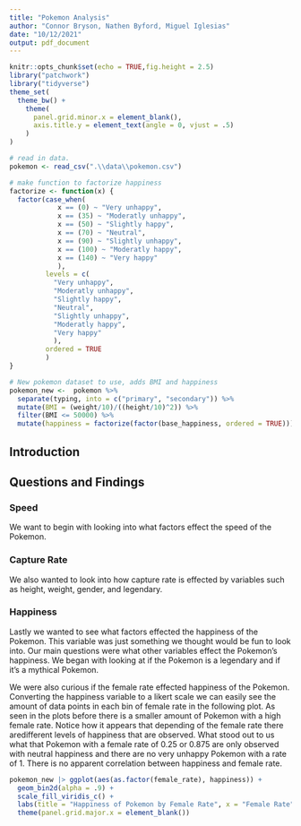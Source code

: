 ```yaml
---
title: "Pokemon Analysis"
author: "Connor Bryson, Nathen Byford, Miguel Iglesias"
date: "10/12/2021"
output: pdf_document
---
```


```r
knitr::opts_chunk$set(echo = TRUE,fig.height = 2.5)
library("patchwork")
library("tidyverse")
theme_set(
  theme_bw() +
    theme(
      panel.grid.minor.x = element_blank(), 
      axis.title.y = element_text(angle = 0, vjust = .5)
    )
)
```


```r
# read in data.
pokemon <- read_csv(".\\data\\pokemon.csv")

# make function to factorize happiness
factorize <- function(x) {
  factor(case_when(
            x == (0) ~ "Very unhappy",
            x == (35) ~ "Moderatly unhappy",
            x == (50) ~ "Slightly happy",
            x == (70) ~ "Neutral",
            x == (90) ~ "Slightly unhappy",
            x == (100) ~ "Moderatly happy",
            x == (140) ~ "Very happy"
            ), 
         levels = c(
           "Very unhappy", 
           "Moderatly unhappy", 
           "Slightly happy",
           "Neutral",
           "Slightly unhappy",
           "Moderatly happy",
           "Very happy"
           ), 
         ordered = TRUE
         )
}

# New pokemon dataset to use, adds BMI and happiness
pokemon_new <-  pokemon %>%
  separate(typing, into = c("primary", "secondary")) %>%
  mutate(BMI = (weight/10)/((height/10)^2)) %>%
  filter(BMI <= 50000) %>%
  mutate(happiness = factorize(factor(base_happiness, ordered = TRUE)))

```

## Introduction




## Questions and Findings

### Speed

We want to begin with looking into what factors effect the speed of the Pokemon. 


### Capture Rate

We also wanted to look into how capture rate is effected by variables such as height, weight, gender, and legendary.


### Happiness

Lastly we wanted to see what factors effected the happiness of the Pokemon. This variable was just something we thought would be fun to look into. Our main questions were what other variables effect the Pokemon's happiness. We began with looking at if the Pokemon is a legendary and if it's a mythical Pokemon.

We were also curious if the female rate effected happiness of the Pokemon. Converting the happiness variable to a likert scale we can easily see the amount of data points in each bin of female rate in the following plot. As seen in the plots before there is a smaller amount of Pokemon with a high female rate. Notice how it appears that depending of the female rate there aredifferent levels of happiness that are observed. What stood out to us what that Pokemon with a female rate of 0.25 or 0.875 are only observed with neutral happiness and there are no very unhappy Pokemon with a rate of 1. There is no apparent correlation between happiness and female rate.

```r
pokemon_new |> ggplot(aes(as.factor(female_rate), happiness)) +
  geom_bin2d(alpha = .9) +
  scale_fill_viridis_c() +
  labs(title = "Happiness of Pokemon by Female Rate", x = "Female Rate", y = "Happiness") +
  theme(panel.grid.major.x = element_blank())
```

